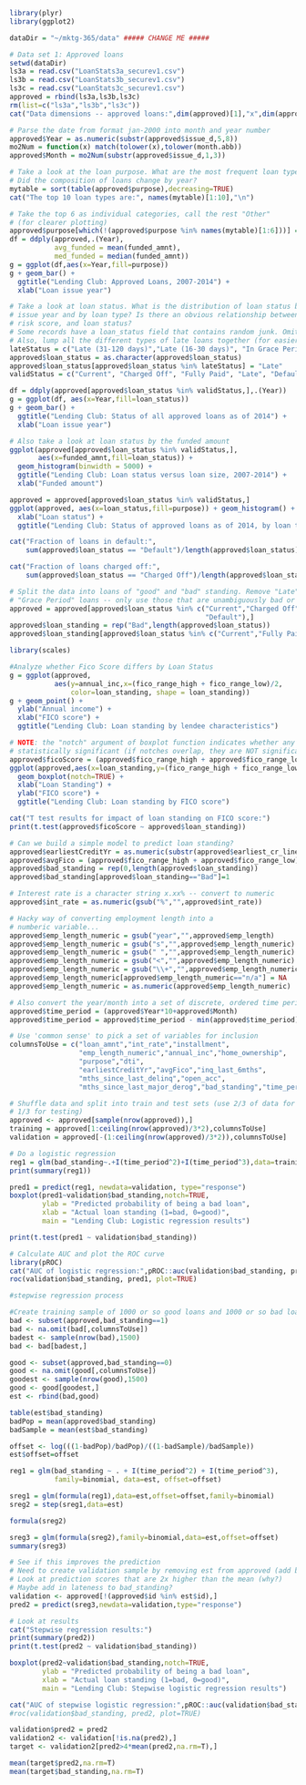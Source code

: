 ```r
library(plyr)
library(ggplot2)

dataDir = "~/mktg-365/data" ##### CHANGE ME #####

# Data set 1: Approved loans
setwd(dataDir)
ls3a = read.csv("LoanStats3a_securev1.csv")
ls3b = read.csv("LoanStats3b_securev1.csv")
ls3c = read.csv("LoanStats3c_securev1.csv")
approved = rbind(ls3a,ls3b,ls3c)
rm(list=c("ls3a","ls3b","ls3c"))
cat("Data dimensions -- approved loans:",dim(approved)[1],"x",dim(approved)[2],"\n")

# Parse the date from format jan-2000 into month and year number
approved$Year = as.numeric(substr(approved$issue_d,5,8))
mo2Num = function(x) match(tolower(x),tolower(month.abb))
approved$Month = mo2Num(substr(approved$issue_d,1,3))
```

```r
# Take a look at the loan purpose. What are the most frequent loan types?
# Did the composition of loans change by year?
mytable = sort(table(approved$purpose),decreasing=TRUE)
cat("The top 10 loan types are:", names(mytable)[1:10],"\n")

# Take the top 6 as individual categories, call the rest "Other"
# (for clearer plotting)
approved$purpose[which(!(approved$purpose %in% names(mytable)[1:6]))] = "other"
df = ddply(approved,.(Year),
           avg_funded = mean(funded_amnt),
           med_funded = median(funded_amnt))
g = ggplot(df,aes(x=Year,fill=purpose))
g + geom_bar() +
  ggtitle("Lending Club: Approved Loans, 2007-2014") +
  xlab("Loan issue year")
```

```r
# Take a look at loan status. What is the distribution of loan status by
# issue year and by loan type? Is there an obvious relationship between income,
# risk score, and loan status?
# Some records have a loan_status field that contains random junk. Omit those.
# Also, lump all the different types of late loans together (for easier plotting)
lateStatus = c("Late (31-120 days)","Late (16-30 days)", "In Grace Period")
approved$loan_status = as.character(approved$loan_status)
approved$loan_status[approved$loan_status %in% lateStatus] = "Late"
validStatus = c("Current", "Charged Off", "Fully Paid", "Late", "Default")

df = ddply(approved[approved$loan_status %in% validStatus,],.(Year))
g = ggplot(df, aes(x=Year,fill=loan_status))
g + geom_bar() +
  ggtitle("Lending Club: Status of all approved loans as of 2014") +
  xlab("Loan issue year")

# Also take a look at loan status by the funded amount
ggplot(approved[approved$loan_status %in% validStatus,], 
       aes(x=funded_amnt,fill=loan_status)) +
  geom_histogram(binwidth = 5000) +
  ggtitle("Lending Club: Loan status versus loan size, 2007-2014") +
  xlab("Funded amount")
```

```r
approved = approved[approved$loan_status %in% validStatus,]
ggplot(approved, aes(x=loan_status,fill=purpose)) + geom_histogram() +
  xlab("Loan status") +
  ggtitle("Lending Club: Status of approved loans as of 2014, by loan type")

cat("Fraction of loans in default:",
    sum(approved$loan_status == "Default")/length(approved$loan_status))

cat("Fraction of loans charged off:",
    sum(approved$loan_status == "Charged Off")/length(approved$loan_status))

# Split the data into loans of "good" and "bad" standing. Remove "Late" or
# "Grace Period" loans -- only use those that are unambiguously bad or good
approved = approved[approved$loan_status %in% c("Current","Charged Off","Fully Paid",
                                                "Default"),]
approved$loan_standing = rep("Bad",length(approved$loan_status))
approved$loan_standing[approved$loan_status %in% c("Current","Fully Paid")] = "Good"
```

```r
library(scales)

#Analyze whether Fico Score differs by Loan Status
g = ggplot(approved,
           aes(y=annual_inc,x=(fico_range_high + fico_range_low)/2,
               color=loan_standing, shape = loan_standing))
g + geom_point() +
  ylab("Annual income") +
  xlab("FICO score") +
  ggtitle("Lending Club: Loan standing by lendee characteristics")

# NOTE: the "notch" argument of boxplot function indicates whether any difference is 
# statistically significant (if notches overlap, they are NOT significant)
approved$ficoScore = (approved$fico_range_high + approved$fico_range_low)/2
ggplot(approved,aes(x=loan_standing,y=(fico_range_high + fico_range_low)/2)) + 
  geom_boxplot(notch=TRUE) +
  xlab("Loan Standing") +
  ylab("FICO score") +
  ggtitle("Lending Club: Loan standing by FICO score")

cat("T test results for impact of loan standing on FICO score:")
print(t.test(approved$ficoScore ~ approved$loan_standing))
```

```r
# Can we build a simple model to predict loan standing?
approved$earliestCreditYr = as.numeric(substr(approved$earliest_cr_line,5,8))
approved$avgFico = (approved$fico_range_high + approved$fico_range_low)/2
approved$bad_standing = rep(0,length(approved$loan_standing))
approved$bad_standing[approved$loan_standing=="Bad"]=1

# Interest rate is a character string x.xx% -- convert to numeric
approved$int_rate = as.numeric(gsub("%","",approved$int_rate))

# Hacky way of converting employment length into a 
# numberic variable...
approved$emp_length_numeric = gsub("year","",approved$emp_length)
approved$emp_length_numeric = gsub("s","",approved$emp_length_numeric)
approved$emp_length_numeric = gsub(" ","",approved$emp_length_numeric)
approved$emp_length_numeric = gsub("<","",approved$emp_length_numeric)
approved$emp_length_numeric = gsub("\\+","",approved$emp_length_numeric)
approved$emp_length_numeric[approved$emp_length_numeric=="n/a"] = NA
approved$emp_length_numeric = as.numeric(approved$emp_length_numeric)

# Also convert the year/month into a set of discrete, ordered time periods 1-N by month
approved$time_period = (approved$Year*10+approved$Month)
approved$time_period = approved$time_period - min(approved$time_period)

# Use 'common sense' to pick a set of variables for inclusion
columnsToUse = c("loan_amnt","int_rate","installment",
                 "emp_length_numeric","annual_inc","home_ownership",
                 "purpose","dti",
                 "earliestCreditYr","avgFico","inq_last_6mths",
                 "mths_since_last_delinq","open_acc",
                 "mths_since_last_major_derog","bad_standing","time_period")

# Shuffle data and split into train and test sets (use 2/3 of data for training and
# 1/3 for testing)  
approved <- approved[sample(nrow(approved)),]
training = approved[1:ceiling(nrow(approved)/3*2),columnsToUse]
validation = approved[-(1:ceiling(nrow(approved)/3*2)),columnsToUse]

# Do a logistic regression
reg1 = glm(bad_standing~.+I(time_period^2)+I(time_period^3),data=training,family="binomial")
print(summary(reg1))

pred1 = predict(reg1, newdata=validation, type="response")
boxplot(pred1~validation$bad_standing,notch=TRUE,
        ylab = "Predicted probability of being a bad loan",
        xlab = "Actual loan standing (1=bad, 0=good)", 
        main = "Lending Club: Logistic regression results")

print(t.test(pred1 ~ validation$bad_standing))

# Calculate AUC and plot the ROC curve
library(pROC)
cat("AUC of logistic regression:",pROC::auc(validation$bad_standing, pred1))
roc(validation$bad_standing, pred1, plot=TRUE)
```

```r
#stepwise regression process

#Create training sample of 1000 or so good loans and 1000 or so bad loans
bad <- subset(approved,bad_standing==1)
bad <- na.omit(bad[,columnsToUse])
badest <- sample(nrow(bad),1500)
bad <- bad[badest,]

good <- subset(approved,bad_standing==0)
good <- na.omit(good[,columnsToUse])
goodest <- sample(nrow(good),1500)
good <- good[goodest,]
est <- rbind(bad,good)

table(est$bad_standing)
badPop = mean(approved$bad_standing)
badSample = mean(est$bad_standing)

offset <- log(((1-badPop)/badPop)/((1-badSample)/badSample))
est$offset=offset

reg1 = glm(bad_standing ~ . + I(time_period^2) + I(time_period^3),
           family=binomial, data=est, offset=offset)

sreg1 = glm(formula(reg1),data=est,offset=offset,family=binomial)
sreg2 = step(sreg1,data=est)

formula(sreg2)

sreg3 = glm(formula(sreg2),family=binomial,data=est,offset=offset)
summary(sreg3)

# See if this improves the prediction
# Need to create validation sample by removing est from approved (add back ID into est)
# Look at prediction scores that are 2x higher than the mean (why?)
# Maybe add in lateness to bad_standing?
validation <- approved[!(approved$id %in% est$id),]
pred2 = predict(sreg3,newdata=validation,type="response")

# Look at results
cat("Stepwise regression results:")
print(summary(pred2))
print(t.test(pred2 ~ validation$bad_standing))

boxplot(pred2~validation$bad_standing,notch=TRUE,
        ylab = "Predicted probability of being a bad loan",
        xlab = "Actual loan standing (1=bad, 0=good)", 
        main = "Lending Club: Stepwise logistic regression results")

cat("AUC of stepwise logistic regression:",pROC::auc(validation$bad_standing, pred2))
#roc(validation$bad_standing, pred2, plot=TRUE) 

validation$pred2 = pred2
validation2 <- validation[!is.na(pred2),]
target <- validation2[pred2>4*mean(pred2,na.rm=T),]

mean(target$pred2,na.rm=T)
mean(target$bad_standing,na.rm=T)
```

